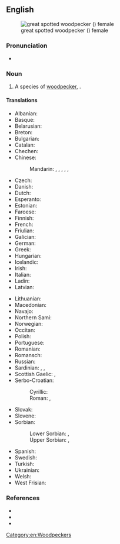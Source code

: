 ==English==
[[File:2015.05.08.-04-Kaefertaler Wald-Mannheim--Buntspecht-Weibchen.jpg|thumb|great spotted woodpecker ({{taxlink|Dendrocopos major|species|ver=160928}}) female]]

===Pronunciation===
* {{IPA|/ˈɡɹeɪt ˈspɒtəd ˈwʊdpɛkeɹ/|lang=en}}

===Noun===
{{en-noun|head=[[great]] [[spot]]ted [[woodpecker]]}}

# A species of [[woodpecker]], {{taxlink|Dendrocopos major|species|ver=160928}}.

====Translations====
{{trans-top|species of woodpecker}}
* Albanian: {{t|sq|qukapiku larosh i madh}}
* Basque: {{t|eu|okil handi}}
* Belarusian: {{t|be|стракаты дзяцел}}
* Breton: {{t|br|pilkoad bras}}
* Bulgarian: {{t|bg|голям пъстър кълвач}}
* Catalan: {{t|ca|picot garser gros}}
* Chechen: {{t|ce|леча}}
* Chinese:
*: Mandarin: {{t|cmn|大斑啄木鳥|sc=Hani}}, {{t|cmn|大斑啄木鸟|tr=dàbān zhuómùniǎo|sc=Hani}}, {{t|cmn|赤鴷|sc=Hani}}, {{t|cmn|赤䴕|tr=chìliè|sc=Hani}}, {{t|cmn|花啄木|tr=huāzhuómù|sc=Hani}}, {{t|cmn|啄木冠|tr=zhuómùguān|sc=Hani}}
* Czech: {{t|cs|strakapoud velký}}
* Danish: {{t|da|stor flagspætte}}
* Dutch: {{t+|nl|grote bonte specht|m}}
* Esperanto: {{t|eo|granda buntpego}}
* Estonian: {{t|et|suur-kirjurähn}}
* Faroese: {{t|fo|stór flekkuspæta}}
* Finnish: {{t+|fi|käpytikka}}
* French: {{t+|fr|pic épeiche|m}}
* Friulian: {{t|fur|pic de corone|m}}
* Galician: {{t+|gl|peto real|m}}
* German: {{t+|de|Buntspecht|m}}
* Greek: {{t|el|παρδαλοτσικλιτάρα}}
* Hungarian: {{t|hu|nagy fakopáncs}}
* Icelandic: {{t+|is|barrspæta}}
* Irish: {{t|ga|mórchnagaire breac}}
* Italian: {{t|it|picchio rosso maggiore}}
* Ladin: {{t|lld|becalen gran}}
* Latvian: {{t|lv|dižraibais dzenis}}
{{trans-mid}}
* Lithuanian: {{t|lt|didysis margasis genys}}
* Macedonian: {{t|mk|голем клукајдрвец|m}}
* Navajo: {{t|nv|tó wónaanídę́ę́ʼ tsįįłkaałii ntsaaígíí}}
* Northern Sami: {{t|se|bihcebásčáihni}}
* Norwegian: {{t|no|flaggspett}}
* Occitan: {{t|oc|pic mar}}
* Polish: {{t+|pl|dzięcioł duży|m}}
* Portuguese: {{t|pt|pica-pau malhado grande|m}}
* Romanian: {{t|ro|ciocănitoare mare}}
* Romansch: {{t|rm|pitgalain grond}}
* Russian: {{t|ru|пёстрый дя́тел|m}}
* Sardinian: {{t|sc|biccalinna}}, {{t|sc|biccamuru}}, {{t|sc|biccamatta}}
* Scottish Gaelic: {{t|gd|snagan-daraich|m}}, {{t|gd|cnag mhòr}}
* Serbo-Croatian:
*: Cyrillic: {{t|sh|велики детлић}}
*: Roman: {{t+|sh|veliki detlić}}, {{t+|sh|veliki djetao}}
* Slovak: {{t|sk|ďateľ veľký}}
* Slovene: {{t|sl|veliki detel}}
* Sorbian:
*: Lower Sorbian: {{t|dsb|źiśelc|m}}, {{t|dsb|šnapac|m}}
*: Upper Sorbian: {{t|hsb|dypornak|m}}, {{t|hsb|dypak|m}}
* Spanish: {{t|es|pico picapinos|m}}
* Swedish: {{t+|sv|större hackspett}}
* Turkish: {{t|tr|orman alaca ağaçkakanı}}
* Ukrainian: {{t|uk|дятел великий}}
* Welsh: {{t|cy|cnocell fraith fwyaf}}
* West Frisian: {{t|fy|grutte eksterspjocht}}
{{trans-bottom}}

===References===
* {{pedia}}
* {{specieslite|i=1|Dendrocopos major}}
* {{comcatlite|i=1|Dendrocopos major}}

[[Category:en:Woodpeckers]]